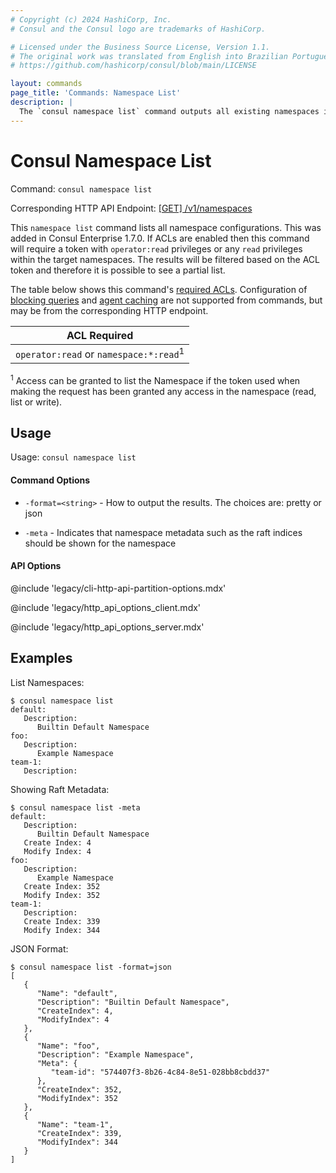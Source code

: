 ```yaml
---
# Copyright (c) 2024 HashiCorp, Inc.
# Consul and the Consul logo are trademarks of HashiCorp.

# Licensed under the Business Source License, Version 1.1.
# The original work was translated from English into Brazilian Portuguese.
# https://github.com/hashicorp/consul/blob/main/LICENSE

layout: commands
page_title: 'Commands: Namespace List'
description: |
  The `consul namespace list` command outputs all existing namespaces in Consul Enterprise.
---
```


# Consul Namespace List

Command: `consul namespace list`

Corresponding HTTP API Endpoint: [\[GET\] /v1/namespaces](/consul/api-docs/namespaces#list-all-namespaces)

<EnterpriseAlert />

This `namespace list` command lists all namespace configurations. This was added in Consul Enterprise 1.7.0. If
ACLs are enabled then this command will require a token with `operator:read` privileges or any `read` privileges
within the target namespaces. The results will be filtered based on the ACL token and therefore it is possible to
see a partial list.

The table below shows this command's [required ACLs](/consul/api-docs/api-structure#authentication). Configuration of
[blocking queries](/consul/api-docs/features/blocking) and [agent caching](/consul/api-docs/features/caching)
are not supported from commands, but may be from the corresponding HTTP endpoint.

| ACL Required                                      |
| ------------------------------------------------- |
| `operator:read` or `namespace:*:read`<sup>1</sup> |

<sup>1</sup> Access can be granted to list the Namespace if the token used when making
the request has been granted any access in the namespace (read, list or write).

## Usage

Usage: `consul namespace list`

#### Command Options

- `-format=<string>` - How to output the results. The choices are: pretty or json

- `-meta` - Indicates that namespace metadata such as the raft indices should be
  shown for the namespace

#### API Options

@include 'legacy/cli-http-api-partition-options.mdx'

@include 'legacy/http_api_options_client.mdx'

@include 'legacy/http_api_options_server.mdx'

## Examples

List Namespaces:

```shell-session
$ consul namespace list
default:
   Description:
      Builtin Default Namespace
foo:
   Description:
      Example Namespace
team-1:
   Description:

```

Showing Raft Metadata:

```shell-session
$ consul namespace list -meta
default:
   Description:
      Builtin Default Namespace
   Create Index: 4
   Modify Index: 4
foo:
   Description:
      Example Namespace
   Create Index: 352
   Modify Index: 352
team-1:
   Description:
   Create Index: 339
   Modify Index: 344

```

JSON Format:

```shell-session
$ consul namespace list -format=json
[
   {
      "Name": "default",
      "Description": "Builtin Default Namespace",
      "CreateIndex": 4,
      "ModifyIndex": 4
   },
   {
      "Name": "foo",
      "Description": "Example Namespace",
      "Meta": {
         "team-id": "574407f3-8b26-4c84-8e51-028bb8cbdd37"
      },
      "CreateIndex": 352,
      "ModifyIndex": 352
   },
   {
      "Name": "team-1",
      "CreateIndex": 339,
      "ModifyIndex": 344
   }
]
```

